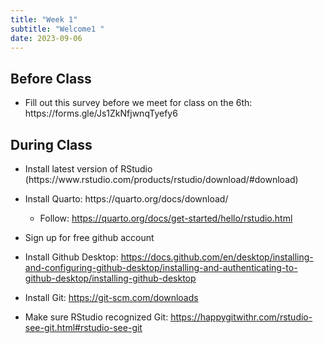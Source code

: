 ```yaml
---
title: "Week 1"
subtitle: "Welcome1 "
date: 2023-09-06
---
```

## Before Class

- Fill out this survey before we meet for class on the 6th: https://forms.gle/Js1ZkNfjwnqTyefy6

## During Class

::: callout-important
-   Install latest version of RStudio (https://www.rstudio.com/products/rstudio/download/#download)

-   Install Quarto: https://quarto.org/docs/download/

    -   Follow: <https://quarto.org/docs/get-started/hello/rstudio.html>

-  Sign up for free github account

-  Install Github Desktop: <https://docs.github.com/en/desktop/installing-and-configuring-github-desktop/installing-and-authenticating-to-github-desktop/installing-github-desktop>

- Install Git: <https://git-scm.com/downloads>

- Make sure RStudio recognized Git: <https://happygitwithr.com/rstudio-see-git.html#rstudio-see-git>
:::
